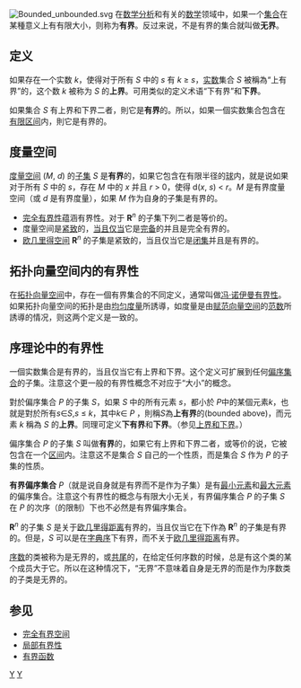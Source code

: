 {{unreferenced|time=2008-12-13}}

[[File:Bounded_unbounded.svg|right]]
在[[数学分析|数学分析]]和有关的[[数学|数学]]领域中，如果一个[[集合_(數學)|集合]]在某種意义上有有限大小，则称为'''有界'''。反过来说，不是有界的集合就叫做'''无界'''。

== 定义 ==

如果存在一个实数 ''k''，使得对于所有 ''S'' 中的 ''s'' 有 ''k'' ≥ '' s''，[[实数|实数]]集合 ''S'' 被稱為“上有界”的，这个数 ''k'' 被称为 ''S'' 的'''上界'''。可用类似的定义术语“下有界”和'''下界'''。

如果集合 ''S'' 有上界和下界二者，則它是'''有界'''的。所以，如果一個实数集合包含在[[区间|有限区间]]内，則它是有界的。

== 度量空间 ==

[[度量空间|度量空间]] (''M'', ''d'') 的[[子集|子集]] ''S'' 是'''有界'''的，如果它包含在有限半径的[[球_(数学)|球]]内，就是说如果对于所有 ''S'' 中的 ''s''，存在 ''M'' 中的 ''x'' 并且 ''r'' > 0，使得 d(''x'', ''s'') < ''r''。''M'' 是有界度量空间（或 ''d'' 是有界度量），如果 ''M'' 作为自身的子集是有界的。

*[[完全有界空间|完全有界性]]蕴涵有界性。对于 '''R'''<sup>''n''</sup> 的子集下列二者是等价的。
*度量空间是[[紧致空间|紧致]]的，[[当且仅当|当且仅当]]它是[[完备度量空间|完备]]的并且是完全有界的。
*[[欧几里得空间|欧几里得空间]] '''R'''<sup>''n''</sup> 的子集是紧致的，当且仅当它是[[闭集|闭集]]并且是有界的。

== 拓扑向量空间内的有界性 == 

在[[拓扑向量空间|拓扑向量空间]]中，存在一個有界集合的不同定义，通常叫做[[冯·诺伊曼有界性|冯·诺伊曼有界性]]。如果拓扑向量空间的拓扑是由[[度量|均匀度量]]所誘導，如度量是由[[赋范向量空间|赋范向量空间]]的[[范数|范数]]所誘導的情况，则这两个定义是一致的。

==序理论中的有界性==

一個实数集合是有界的，当且仅当它有上界和下界。这个定义可扩展到任何[[偏序集合|偏序集合]]的子集。注意这个更一般的有界性概念不对应于“大小”的概念。

對於偏序集合 ''P'' 的子集 ''S''，如果 ''S'' 中的所有元素 ''s''，都小於 ''P''中的某個元素''k''，也就是對於所有''s''∈''S'',''s'' ≤ ''k''，其中''k''∈ ''P'' ，則稱''S''為'''上有界'''的(bounded above)，而元素 ''k'' 稱為 ''S'' 的'''上界'''。同理可定义'''下有界'''和'''下界'''。（参见[[上界和下界|上界和下界]]。）

偏序集合 ''P'' 的子集 ''S'' 叫做'''有界'''的，如果它有上界和下界二者，或等价的说，它被包含在一个[[区间|区间]]内。注意这不是集合 ''S'' 自己的一个性质，而是集合 ''S'' 作为 ''P'' 的子集的性质。

'''有界偏序集合''' ''P''（就是说自身就是有界而不是作为子集）是有[[最小元素|最小元素]]和[[最大元素|最大元素]]的偏序集合。注意这个有界性的概念与有限大小无关，有界偏序集合 ''P'' 的子集 ''S'' 在 ''P'' 的次序（的限制）下也不必然是有界偏序集合。

'''R'''<sup>''n''</sup> 的子集 ''S'' 是关于[[欧几里得距离|欧几里得距离]]有界的，当且仅当它在{{tsl|en|Product order|乘积序}}下作為 '''R'''<sup>''n''</sup> 的子集是有界的。但是，''S'' 可以是在[[字典序|字典序]]下有界，而不关于[[欧几里得距离|欧几里得距离]]有界。

[[序数|序数]]的类被称为是无界的，或[[共尾|共尾]]的，在给定任何序数的时候，总是有这个类的某个成员大于它。所以在这种情况下，“无界”不意味着自身是无界的而是作为序数类的子类是无界的。

== 参见 ==

*[[完全有界空间|完全有界空间]]
*[[局部有界性|局部有界性]]
*[[有界函数|有界函数]]
{{泛函分析}}
[[Category:数学分析|Y]]
[[Category:序理论|Y]]